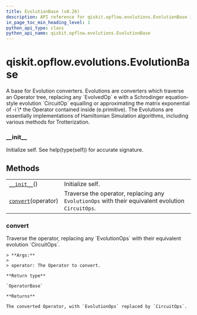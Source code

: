 ```yaml
---
title: EvolutionBase (v0.26)
description: API reference for qiskit.opflow.evolutions.EvolutionBase in qiskit v0.26
in_page_toc_min_heading_level: 1
python_api_type: class
python_api_name: qiskit.opflow.evolutions.EvolutionBase
---
```


<span id="qiskit-opflow-evolutions-evolutionbase" />

# qiskit.opflow\.evolutions.EvolutionBase

<Class id="qiskit.opflow.evolutions.EvolutionBase" isDedicatedPage={true} github="https://github.com/qiskit/qiskit/tree/stable/0.17/qiskit/opflow/evolutions/evolution_base.py" signature="EvolutionBase" modifiers="class">
  A base for Evolution converters. Evolutions are converters which traverse an Operator tree, replacing any `EvolvedOp` e with a Schrodinger equation-style evolution `CircuitOp` equalling or approximating the matrix exponential of -i \* the Operator contained inside (e.primitive). The Evolutions are essentially implementations of Hamiltonian Simulation algorithms, including various methods for Trotterization.

  ### \_\_init\_\_

  <Function id="qiskit.opflow.evolutions.EvolutionBase.__init__" signature="__init__()">
    Initialize self. See help(type(self)) for accurate signature.
  </Function>

  ## Methods

  |                                                                                                                         |                                                                                                   |
  | ----------------------------------------------------------------------------------------------------------------------- | ------------------------------------------------------------------------------------------------- |
  | [`__init__`](#qiskit.opflow.evolutions.EvolutionBase.__init__ "qiskit.opflow.evolutions.EvolutionBase.__init__")()      | Initialize self.                                                                                  |
  | [`convert`](#qiskit.opflow.evolutions.EvolutionBase.convert "qiskit.opflow.evolutions.EvolutionBase.convert")(operator) | Traverse the operator, replacing any `EvolutionOps` with their equivalent evolution `CircuitOps`. |

  ### convert

  <Function id="qiskit.opflow.evolutions.EvolutionBase.convert" signature="convert(operator)" modifiers="abstract">
    Traverse the operator, replacing any `EvolutionOps` with their equivalent evolution `CircuitOps`.

    > **Args:**
    >
    > operator: The Operator to convert.

    **Return type**

    `OperatorBase`

    **Returns**

    The converted Operator, with `EvolutionOps` replaced by `CircuitOps`.
  </Function>
</Class>

